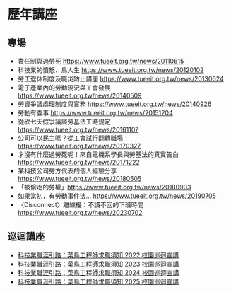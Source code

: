 # 歷年講座

## 專場

- 責任制與過勞死 <https://www.tueeit.org.tw/news/20110615>
- 科技業的憤怒．鳥人生 <https://www.tueeit.org.tw/news/20120102>
- 勞工退休制度及職災防止講座 <https://www.tueeit.org.tw/news/20130624>
- 電子產業內的勞動現況與工會發展 <https://www.tueeit.org.tw/news/20140509>
- 勞資爭議處理制度與實務 <https://www.tueeit.org.tw/news/20140926>
- 勞動有查事 <https://www.tueeit.org.tw/news/20151204>
- 從砍七天假爭議談勞基法工時規定 <https://www.tueeit.org.tw/news/20161107>
- 公司可以民主嗎？從工會試行翻轉職場！ <https://www.tueeit.org.tw/news/20170327>
- 才沒有什麼過勞死呢！來自電機系學長與勞基法的真實告白 <https://www.tueeit.org.tw/news/20171222>
- 某科技公司勞方代表的個人經驗分享 <https://www.tueeit.org.tw/news/20180505>
- 「被偷走的勞權」<https://www.tueeit.org.tw/news/20180903>
- 如果當初，有勞動事件法… <https://www.tueeit.org.tw/news/20190705>
- 〈Disconnect〉離線權：不讀不回的下班時間 <https://www.tueeit.org.tw/news/20230702>

## 巡迴講座

- [科技業職涯引路：菜鳥工程師求職須知 2022 校園巡迴宣講](/courses/2022)
- [科技業職涯引路：菜鳥工程師求職須知 2023 校園巡迴宣講](/courses/2023)
- [科技業職涯引路：菜鳥工程師求職須知 2024 校園巡迴宣講](/courses/2024)
- [科技業職涯引路：菜鳥工程師求職須知 2025 校園巡迴宣講](/courses/2025)
